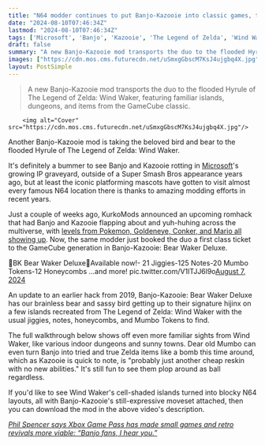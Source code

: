 ```yaml
---
title: "N64 modder continues to put Banjo-Kazooie into classic games, this time with a wonderful Zelda: Wind Waker invasion"
date: "2024-08-10T07:46:34Z"
lastmod: "2024-08-10T07:46:34Z"
tags: ['Microsoft', 'Banjo', 'Kazooie', 'The Legend of Zelda', 'Wind Waker', 'N64', 'Goldeneye', 'Conker', 'Mumbo', 'Bomb', 'Platforming', 'Modding']
draft: false
summary: "A new Banjo-Kazooie mod transports the duo to the flooded Hyrule of The Legend of Zelda: Wind Waker, featuring familiar islands, dungeons, and items from the GameCube classic."
images: ["https://cdn.mos.cms.futurecdn.net/uSmxgGbscM7KsJ4ujgbq4X.jpg"]
layout: PostSimple
---
```

> A new Banjo-Kazooie mod transports the duo to the flooded Hyrule of The Legend of Zelda: Wind Waker, featuring familiar islands, dungeons, and items from the GameCube classic.


        <img alt="Cover" src="https://cdn.mos.cms.futurecdn.net/uSmxgGbscM7KsJ4ujgbq4X.jpg"/>
        
Another Banjo-Kazooie mod is taking the beloved bird and bear to the flooded Hyrule of The Legend of Zelda: Wind Waker.

It's definitely a bummer to see Banjo and Kazooie rotting in [Microsoft](https://www.gamesradar.com/tag/microsoft/)'s growing IP graveyard, outside of a Super Smash Bros appearance years ago, but at least the iconic platforming mascots have gotten to visit almost every famous N64 location there is thanks to amazing modding efforts in recent years.

Just a couple of weeks ago, KurkoMods announced an upcoming romhack that had Banjo and Kazooie flapping about and yuh-huhing across the multiverse, with [levels from Pokemon, Goldeneye, Conker, and Mario all showing up](https://www.gamesradar.com/games/platformer/banjo-kazooie-enter-the-nintendo-64-multiverse-in-an-incredible-looking-mod-that-spans-pokemon-conker-and-fps-classic-goldeneye/). Now, the same modder just booked the duo a first class ticket to the GameCube generation in Banjo-Kazooie: Bear Waker Deluxe.

🌴BK Bear Waker Deluxe🌴Available now!- 21 Jiggies-125 Notes-20 Mumbo Tokens-12 Honeycombs ...and more! pic.twitter.com/V1ITJJ6l9o[August 7, 2024](https://twitter.com/Markus_Kurko/status/1821127908359827708)

An update to an earlier hack from 2019, Banjo-Kazooie: Bear Waker Deluxe has our brainless bear and sassy bird getting up to their signature hijinx on a few islands recreated from The Legend of Zelda: Wind Waker with the usual jiggies, notes, honeycombs, and Mumbo Tokens to find.

The full walkthrough below shows off even more familiar sights from Wind Waker, like various indoor dungeons and sunny towns. Dear old Mumbo can even turn Banjo into tried and true Zelda items like a bomb this time around, which as Kazooie is quick to note, is "probably just another cheap reskin with no new abilities." It's still fun to see them plop around as ball regardless.

If you'd like to see Wind Waker's cell-shaded islands turned into blocky N64 layouts, all with Banjo-Kazooie's still-expressive moveset attached, then you can download the mod in the above video's description.

[<em>Phil Spencer says Xbox Game Pass has made small games and retro revivals more viable: “Banjo fans, I hear you.”</em>](https://www.gamesradar.com/phil-spencer-says-xbox-game-pass-has-made-small-games-and-retro-revivals-more-viable-banjo-fans-i-hear-you/)
        
